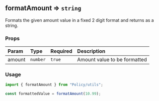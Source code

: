 
<Meta title="Policy/Utils/formatAmount" />

## formatAmount ⇒ <code>string</code>

Formats the given amount value in a fixed 2 digit format and returns as a string.

### Props

| Param  | Type                | Required          | Description                  |
| :----- | :------------------ | :---------------- | :--------------------------- |
| amount | <code>number</code> | <code>true</code> | Amount value to be formatted |

### Usage

```typescript
import { formatAmount } from "Policy/utils";

const formattedValue = formatAmount(10.99);
```
